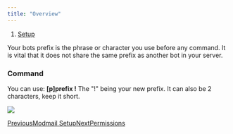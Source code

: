 ```yaml
---
title: "Overview"
---
```


1. [Setup](/modmail-setup/setup)

Your bots prefix is the phrase or character you use before any command. It is vital that it does not share the same prefix as another bot in your server.

### Command

You can use: **\[p]prefix !** The "!" being your new prefix. It can also be 2 characters, keep it short.

![](https://andreass-organization-3.gitbook.io/~gitbook/image?url=https%3A%2F%2Fmedia.discordapp.net%2Fattachments%2F993182447476953200%2F1333145764628533309%2Fimage.png%3Fex%3D6797d43e%26is%3D679682be%26hm%3D56520f600828c15451ce0a13ca45adc8e30926b5cf4d8aabc5842abbbed34b5a%26%3D%26format%3Dwebp%26quality%3Dlossless%26width%3D658%26height%3D292\&width=768\&dpr=4\&quality=100\&sign=ece424f4\&sv=2)

[PreviousModmail Setup](/modmail-setup/modmail-setup)[NextPermissions](/modmail-setup/setup/permissions)
